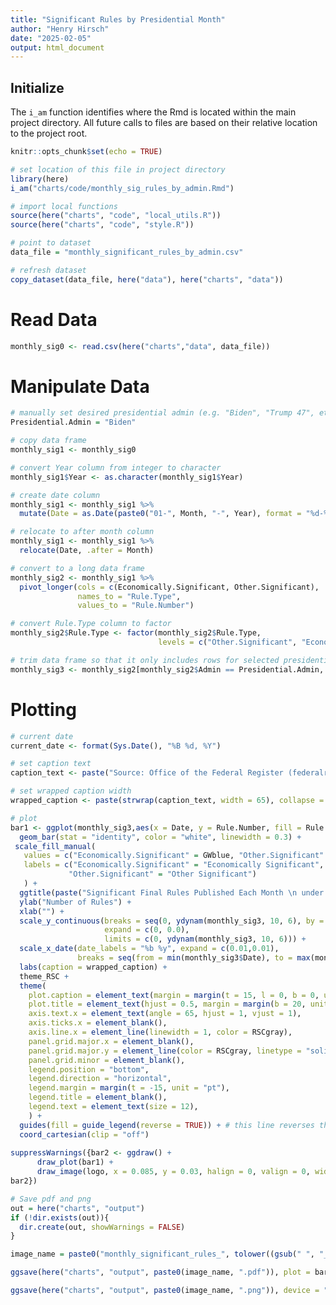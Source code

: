 ```yaml
---
title: "Significant Rules by Presidential Month"
author: "Henry Hirsch"
date: "2025-02-05"
output: html_document
---
```


## Initialize

The `i_am` function identifies where the Rmd is located within the main project directory. All future calls to files are based on their relative location to the project root.

```r
knitr::opts_chunk$set(echo = TRUE)

# set location of this file in project directory
library(here)
i_am("charts/code/monthly_sig_rules_by_admin.Rmd")

# import local functions
source(here("charts", "code", "local_utils.R"))
source(here("charts", "code", "style.R"))

# point to dataset
data_file = "monthly_significant_rules_by_admin.csv"

# refresh dataset
copy_dataset(data_file, here("data"), here("charts", "data"))

```

# Read Data

```r
monthly_sig0 <- read.csv(here("charts","data", data_file))
```

# Manipulate Data
```r
# manually set desired presidential admin (e.g. "Biden", "Trump 47", etc.)
Presidential.Admin = "Biden"

# copy data frame
monthly_sig1 <- monthly_sig0

# convert Year column from integer to character
monthly_sig1$Year <- as.character(monthly_sig1$Year)

# create date column
monthly_sig1 <- monthly_sig1 %>%
  mutate(Date = as.Date(paste0("01-", Month, "-", Year), format = "%d-%b-%Y"))

# relocate to after month column
monthly_sig1 <- monthly_sig1 %>%
  relocate(Date, .after = Month)

# convert to a long data frame
monthly_sig2 <- monthly_sig1 %>%
  pivot_longer(cols = c(Economically.Significant, Other.Significant),   
               names_to = "Rule.Type",   
               values_to = "Rule.Number")

# convert Rule.Type column to factor
monthly_sig2$Rule.Type <- factor(monthly_sig2$Rule.Type, 
                                 levels = c("Other.Significant", "Economically.Significant"))

# trim data frame so that it only includes rows for selected presidential admin
monthly_sig3 <- monthly_sig2[monthly_sig2$Admin == Presidential.Admin, ]
```

# Plotting
```r
# current date
current_date <- format(Sys.Date(), "%B %d, %Y")

# set caption text
caption_text <- paste("Source: Office of the Federal Register (federalregister.gov)\n\nUpdated", current_date)

# set wrapped caption width
wrapped_caption <- paste(strwrap(caption_text, width = 65), collapse = "\n")

# plot
bar1 <- ggplot(monthly_sig3,aes(x = Date, y = Rule.Number, fill = Rule.Type)) + 
  geom_bar(stat = "identity", color = "white", linewidth = 0.3) +
 scale_fill_manual(
   values = c("Economically.Significant" = GWblue, "Other.Significant" = GWbuff),
   labels = c("Economically.Significant" = "Economically Significant", 
             "Other.Significant" = "Other Significant")
   ) +  
  ggtitle(paste("Significant Final Rules Published Each Month \n under the", Presidential.Admin, "Administration")) +
  ylab("Number of Rules") +
  xlab("") +
  scale_y_continuous(breaks = seq(0, ydynam(monthly_sig3, 10, 6), by = 10), # for ydynam, had to use the Significant column (total number of econ sig and other sig), to calculate the max height
                     expand = c(0, 0.0),
                     limits = c(0, ydynam(monthly_sig3, 10, 6))) +
  scale_x_date(date_labels = "%b %y", expand = c(0.01,0.01),
               breaks = seq(from = min(monthly_sig3$Date), to = max(monthly_sig3$Date), by = "2 months")) +
  labs(caption = wrapped_caption) +
  theme_RSC +
  theme(
    plot.caption = element_text(margin = margin(t = 15, l = 0, b = 0, unit = "pt")),
    plot.title = element_text(hjust = 0.5, margin = margin(b = 20, unit = "pt")),
    axis.text.x = element_text(angle = 65, hjust = 1, vjust = 1),
    axis.ticks.x = element_blank(),
    axis.line.x = element_line(linewidth = 1, color = RSCgray),
    panel.grid.major.x = element_blank(),
    panel.grid.major.y = element_line(color = RSCgray, linetype = "solid"),
    panel.grid.minor = element_blank(),
    legend.position = "bottom", 
    legend.direction = "horizontal",
    legend.margin = margin(t = -15, unit = "pt"),
    legend.title = element_blank(),
    legend.text = element_text(size = 12),
    ) +
  guides(fill = guide_legend(reverse = TRUE)) + # this line reverses the order of econ sig and other sig in the legend
  coord_cartesian(clip = "off") 
  
suppressWarnings({bar2 <- ggdraw() +
      draw_plot(bar1) +
      draw_image(logo, x = 0.085, y = 0.03, halign = 0, valign = 0, width = 0.2)
bar2})

```

```r
# Save pdf and png
out = here("charts", "output")
if (!dir.exists(out)){
  dir.create(out, showWarnings = FALSE)
}

image_name = paste0("monthly_significant_rules_", tolower((gsub(" ", "_", Presidential.Admin))))

ggsave(here("charts", "output", paste0(image_name, ".pdf")), plot = bar2, width = 12, height = 9, dpi = 300)

ggsave(here("charts", "output", paste0(image_name, ".png")), device = "png", plot = bar2, width = 1200, height = 900, units = "px", dpi = 96, bg = "white")

```

